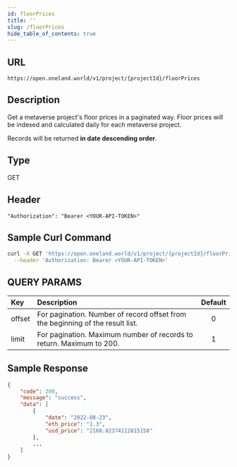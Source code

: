 ```yaml
---
id: floorPrices
title: ''
slug: /floorPrices
hide_table_of_contents: true
---
```


## URL

```
https://open.oneland.world/v1/project/{projectId}/floorPrices
```

## Description

Get a metaverse project's floor prices in a paginated way. Floor prices will be indexed and calculated daily for each metaverse project.

Records will be returned **in date descending order**.

## Type

GET

## Header

```
"Authorization": "Bearer <YOUR-API-TOKEN>"
```

## Sample Curl Command
```sh
curl -X GET 'https://open.oneland.world/v1/project/{projectId}/floorPrices' \
  --header 'Authorization: Bearer <YOUR-API-TOKEN>'
```

## QUERY PARAMS

| Key      | Description | Default       |
| :---     |    :---     | :----:        |
| offset   | For pagination. Number of record offset from the beginning of the result list. | 0   |
| limit    | For pagination. Maximum number of records to return. Maximum to 200.           | 1   |

## Sample Response

```json
{
    "code": 200,
    "message": "success",
    "data": [
        {
            "date": "2022-08-23",
            "eth_price": "1.3",
            "usd_price": "2160.82374112815158"
        },
        ...
    ]
}
```
